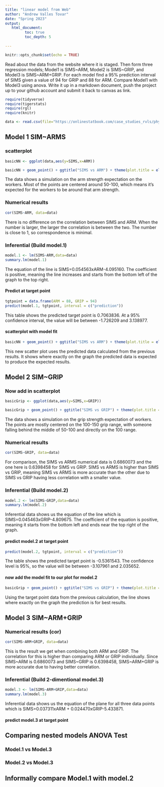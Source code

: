 ```yaml
---
title: "linear model from Web"
author: "Andrew Valles Tovar"
date: "Spring 2023"
output:
   html_document:
         toc: true
         toc_depth: 5
        
---
```


```r
knitr::opts_chunk$set(echo = TRUE)
```

Read about the data from the website where it is staged.  Then form three regression models; Model1 is SIMS~ARM, Model2 is SIMS~GRIP, and Model3 is SIMS~ARM+GRIP. For each model find a 95% prediction interval of SIMS given a value of 94  for GRIP and 88 for ARM. Compare Model1 with Model3 using anova. Write it up in a markdown document, push the project up to your github account and submit it back to canvas as link. 

 


```r
require(tidyverse)
require(tigerstats)
require(rgl)
require(knitr)

```

```r
data <- read.csv(file="https://onlinestatbook.com/case_studies_rvls/physical_strength/data.txt",sep="",header=TRUE)  

```

## Model 1 SIM~ARMS

### scatterplot

```r
basicNN <- ggplot(data,aes(y=SIMS,x=ARM))
```

```r
basicNN + geom_point() + ggtitle("SIMS vs ARM") + theme(plot.title = element_text(hjust = 0.5, size = 20))
```
  
The data shows a simulation on the arm strength expectation on the workers. Most of the points are centered around 50-100, which means it's expected for the workers to be around that arm strength.

### Numerical results
```r
cor(SIMS~ARM, data=data)
```
There is no difference on the correlation between SIMS and ARM. When the number is larger, the larger the correlation is between the two. The number is close to 1, so correspondence is minimal.

### Inferential  (Build model.1)
```r
model.1 <- lm(SIMS~ARM,data=data)
summary.lm(model.1)
```
The equation of the line is SIMS=0.054563xARM-4.095160. The coefficient is positive, meaning the line increases and starts from the bottom left of the graph to the top right.

#### Predict at target point
```r
tgtpoint = data.frame(ARM = 88, GRIP = 94)
predict(model.1, tgtpoint, interval = c("prediction"))
```
This table shows the predicted target point is 0.7063836. At a 95% confidence interval, the value will be between -1.726209 and 3.138977.

#### scatterplot with model fit
```r
basicNN + geom_point() + ggtitle("SIMS vs ARM") + theme(plot.title = element_text(hjust = 0.5, size = 20)) + geom_smooth(method=lm)
```  

This new scatter plot uses the predicted data calculated from the previous results. It shows where exactly on the graph the predicted data is expected to produce the expected results.

## Model 2 SIM~GRIP

### Now add in scatterplot
```r
basicGrip <- ggplot(data,aes(y=SIMS,x=GRIP))
```

```r
basicGrip + geom_point() + ggtitle("SIMS vs GRIP") + theme(plot.title = element_text(hjust = 0.5, size = 20))
```

The data shows a simulation on the grip strength expectation of workers. The points are mostly centered on the 100-150 grip range, with someone falling behind the middle of 50-100 and directly on the 100 range.

### Numerical results 
```r
cor(SIMS~GRIP, data=data)
```
For comparison, the SIMS vs ARMS numerical data is 0.6860073 and the one here is 0.6398458 for SIMS vs GRIP. SIMS vs ARMS is higher than SIMS vs GRIP, meaning SIMS vs ARMS is more accurate than the other due to SIMS vs GRIP having less correlation with a smaller value.

### Inferential  (Build model.2)
```r
model.2 <- lm(SIMS~GRIP,data=data)
summary.lm(model.2)
``` 
Inferential data shows us the equation of the line which is SIMS=0.045463xGRIP-4.809675. The coefficient of the equation is positive, meaning it starts from the bottom left and ends near the top right of the graph.

#### predict model.2 at target point
```r
predict(model.2, tgtpoint, interval = c("prediction"))
```
The table shows the predicted target point is -0.5361543. The confidence level is 95%, so the value will be between -3.107961 and 2.035652.

#### now add the model fit to our plot for model.2
```r
basicGrip + geom_point() + ggtitle("SIMS vs GRIP") + theme(plot.title = element_text(hjust = 0.5, size = 20)) + geom_smooth(method=lm)
```   

Using the target point data from the previous calculation, the line shows where exactly on the graph the prediction is for best results. 

## Model 3 SIM~ARM+GRIP

### Numerical results (cor)

```r
cor(SIMS~ARM+GRIP, data=data)
```
This is the result we get when combining both ARM and GRIP. The correlation for this is higher than comparing ARM or GRIP individually. Since SIMS~ARM is 0.6860073 and SIMS~GRIP is 0.6398458, SIMS~ARM+GRIP is more accurate due to having better correlation.
  
### Inferential  (Build 2-dimentional model.3)
```r
model.3 <- lm(SIMS~ARM+GRIP,data=data)
summary.lm(model.3)
``` 
Inferential data shows us the equation of the plane for all three data points which is SIMS=0.037311xARM + 0.024470xGRIP-5.433871.
 
#### predict model.3 at target point
  

## Comparing nested models ANOVA Test

### Model.1 vs Model.3
### Model.2 vs Model.3

## Informally compare Model.1 with model.2

